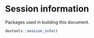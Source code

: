 # Session information

\clearpage

Packages used in building this document.

```r
devtools::session_info()
```
